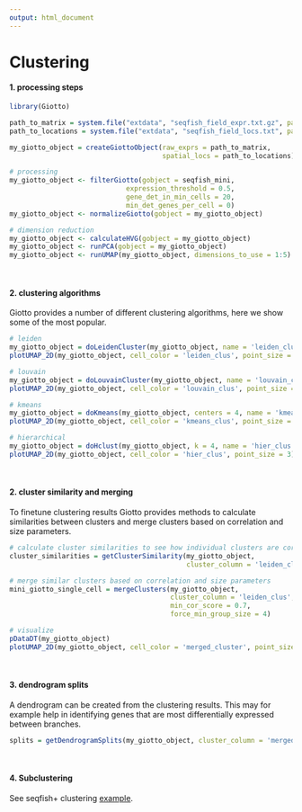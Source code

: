 ```yaml
---
output: html_document
---
```



# Clustering 


#### 1. processing steps
```r
library(Giotto)

path_to_matrix = system.file("extdata", "seqfish_field_expr.txt.gz", package = 'Giotto')
path_to_locations = system.file("extdata", "seqfish_field_locs.txt", package = 'Giotto')

my_giotto_object = createGiottoObject(raw_exprs = path_to_matrix,
                                      spatial_locs = path_to_locations)

# processing
my_giotto_object <- filterGiotto(gobject = seqfish_mini, 
                             expression_threshold = 0.5, 
                             gene_det_in_min_cells = 20, 
                             min_det_genes_per_cell = 0)
my_giotto_object <- normalizeGiotto(gobject = my_giotto_object)

# dimension reduction
my_giotto_object <- calculateHVG(gobject = my_giotto_object)
my_giotto_object <- runPCA(gobject = my_giotto_object)
my_giotto_object <- runUMAP(my_giotto_object, dimensions_to_use = 1:5)
```


$~$

#### 2. clustering algorithms
Giotto provides a number of different clustering algorithms, here we show some of the most popular.  
```r
# leiden
my_giotto_object = doLeidenCluster(my_giotto_object, name = 'leiden_clus')
plotUMAP_2D(my_giotto_object, cell_color = 'leiden_clus', point_size = 3)

# louvain
my_giotto_object = doLouvainCluster(my_giotto_object, name = 'louvain_clus')
plotUMAP_2D(my_giotto_object, cell_color = 'louvain_clus', point_size = 3)

# kmeans
my_giotto_object = doKmeans(my_giotto_object, centers = 4, name = 'kmeans_clus')
plotUMAP_2D(my_giotto_object, cell_color = 'kmeans_clus', point_size = 3)

# hierarchical
my_giotto_object = doHclust(my_giotto_object, k = 4, name = 'hier_clus')
plotUMAP_2D(my_giotto_object, cell_color = 'hier_clus', point_size = 3)
```

$~$

#### 2. cluster similarity and merging
To finetune clustering results Giotto provides methods to calculate similarities between clusters and merge clusters based on correlation and size parameters.  
```r
# calculate cluster similarities to see how individual clusters are correlated
cluster_similarities = getClusterSimilarity(my_giotto_object,
                                            cluster_column = 'leiden_clus')

# merge similar clusters based on correlation and size parameters
mini_giotto_single_cell = mergeClusters(my_giotto_object, 
                                        cluster_column = 'leiden_clus', 
                                        min_cor_score = 0.7, 
                                        force_min_group_size = 4)

# visualize
pDataDT(my_giotto_object)
plotUMAP_2D(my_giotto_object, cell_color = 'merged_cluster', point_size = 3)
```

$~$

#### 3. dendrogram splits
A dendrogram can be created from the clustering results. This may for example help in identifying genes that are most differentially expressed between branches.  
```r
splits = getDendrogramSplits(my_giotto_object, cluster_column = 'merged_cluster')
```

$~$

#### 4. Subclustering

See seqfish+ clustering [example](https://rubd.github.io/Giotto_site/articles/mouse_seqFISH_cortex_200914.html#part-4-cluster-1).







